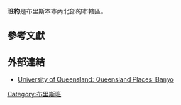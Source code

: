 {{Infobox Australian Place | type = suburb
| name     = 班約
| city     = 布里斯本市
| state    = qld
| image    = 
| caption  = 
| lga      = [[布里斯本市|布里斯本市]]
| postcode = 4014
| pop      = 4746
| pop_footnotes = （2001年）
| area     = 5.2
| est      = 
| stategov = 納吉
| fedgov   = 立利
| dist1    = 13
| location1= [[布里斯本中央商業區|布里斯本中央商業區]]
| near-nw  = [[本多區_(昆士蘭州)|本多]]
| near-n   = [[本多區_(昆士蘭州)|本多]]
| near-ne  = [[納吉區_(昆士蘭州)|納吉]]
| near-w   = [[維吉尼亞區_(昆士蘭州)|維吉尼亞]]
| near-e   = [[納吉區_(昆士蘭州)|納吉]]
| near-sw  = [[維吉尼亞區_(昆士蘭州)|維吉尼亞]]
| near-s   = [[北門區_(昆士蘭州)|北門]]
| near-se  = [[布里斯本機場|布里斯本機場]]
}}
'''班約'''是布里斯本市內北部的市轄區。

==參考文獻==
{{reflist}}

==外部連結==
* [http://queenslandplaces.com.au/banyo University of Queensland: Queensland Places: Banyo] {{Wayback|url=http://queenslandplaces.com.au/banyo |date=20190304193726 }}

{{Coord|27|22|34|S|153|04|44|E|display=title|region:AU-QLD_type:city|name=Banyo}}

[[Category:布里斯班|Category:布里斯班]]